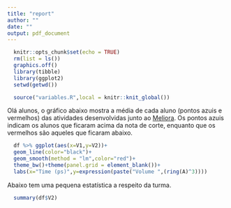 ```yaml
---
title: "report"
author: ""
date: ""
output: pdf_document
---
```


```r
  knitr::opts_chunk$set(echo = TRUE)
  rm(list = ls())
  graphics.off()
  library(tibble)
  library(ggplot2)
  setwd(getwd())
```

```r
  source("variables.R",local = knitr::knit_global())
```

Olá alunos, o gráfico abaixo mostra a média de cada aluno (pontos azuis e vermelhos) das atividades desenvolvidas junto ao [Meliora](https://meliora.ufmg.br/pages/home.html). Os pontos azuis indicam os alunos que ficaram acima da nota de corte, enquanto que os vermelhos são aqueles que ficaram abaixo.

```r
  df %>% ggplot(aes(x=V1,y=V2))+
  geom_line(color="black")+
  geom_smooth(method = "lm",color="red")+
  theme_bw()+theme(panel.grid = element_blank())+
  labs(x="Time (ps)",y=expression(paste("Volume ",(ring(A)^3))))
```

Abaixo tem uma pequena estatística a respeito da turma.

```r
  summary(df$V2)
```